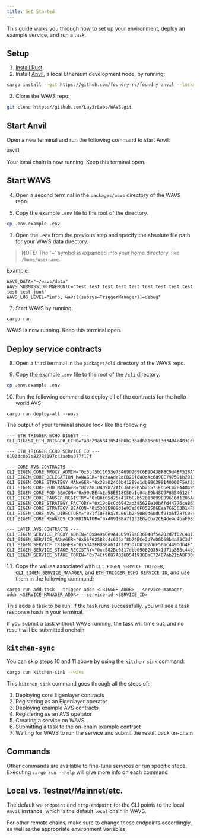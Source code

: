```yaml
---
title: Get Started
---
```



This guide walks you through how to set up your environment, deploy an example service, and run a task.

## Setup

1. [Install Rust](https://www.rust-lang.org/tools/install).
2. Install [Anvil](https://github.com/foundry-rs/foundry/tree/master/crates/anvil), a local Ethereum development node, by running:

```bash
cargo install --git https://github.com/foundry-rs/foundry anvil --locked --force
```

3. Clone the WAVS repo:

```bash
git clone https://github.com/Lay3rLabs/WAVS.git
```

## Start Anvil

Open a new terminal and run the following command to start Anvil:

```bash
anvil
```

Your local chain is now running. Keep this terminal open.

## Start WAVS

4. Open a second terminal in the `packages/wavs` directory of the WAVS repo.

5. Copy the example `.env` file to the root of the directory.

```bash
cp .env.example .env
```

1. Open the `.env` from the previous step and specify the absolute file path for your WAVS data directory.

> NOTE: The '~' symbol is expanded into your home directory, like `/home/username`.

Example:

```
WAVS_DATA="~/wavs/data"
WAVS_SUBMISSION_MNEMONIC="test test test test test test test test test test test junk"
WAVS_LOG_LEVEL="info, wavs[{subsys=TriggerManager}]=debug"
```

7. Start WAVS by running:

```bash
cargo run
```

WAVS is now running. Keep this terminal open.

## Deploy service contracts

8. Open a third terminal in the `packages/cli` directory of the WAVS repo.

9. Copy the example `.env` file to the root of the `/cli` directory.

```bash
cp .env.example .env
```

10. Run the following command to deploy all of the contracts for the hello-world AVS:

```
cargo run deploy-all --wavs
```

The output of your terminal should look like the following:

```
--- ETH TRIGGER ECHO DIGEST ---
CLI_DIGEST_ETH_TRIGGER_ECHO="a8e29a6341054eb0b236ad6a15c613d3404e4831dbffa5c89cb593f291f3eae6"

--- ETH_TRIGGER_ECHO SERVICE ID ---
0193dc8e7a82785197c43aeba077f17f

--- CORE AVS CONTRACTS ---
CLI_EIGEN_CORE_PROXY_ADMIN="0x5bf5b11053e734690269C6B9D438F8C9d48F528A"
CLI_EIGEN_CORE_DELEGATION_MANAGER="0x3aAde2dCD2Df6a8cAc689EE797591b2913658659"
CLI_EIGEN_CORE_STRATEGY_MANAGER="0x38a024C0b412B9d1db8BC398140D00F5Af3093D4"
CLI_EIGEN_CORE_POD_MANAGER="0x2a810409872AfC346F9B5b26571Fd6eC42EA4849"
CLI_EIGEN_CORE_POD_BEACON="0x99dBE4AEa58E518C50a1c04aE9b48C9F6354612f"
CLI_EIGEN_CORE_PAUSER_REGISTRY="0xB0f05d25e41FbC2b52013099ED9616f1206Ae21B"
CLI_EIGEN_CORE_STRATEGY_FACTORY="0x19cEcCd6942ad38562Ee10bAfd44776ceB67e923"
CLI_EIGEN_CORE_STRATEGY_BEACON="0x5302E909d1e93e30F05B5D6Eea766363D14F9892"
CLI_EIGEN_CORE_AVS_DIRECTORY="0x1f10F3Ba7ACB61b2F50B9d6DdCf91a6f787C0E82"
CLI_EIGEN_CORE_REWARDS_COORDINATOR="0x40918Ba7f132E0aCba2CE4de4c4baF9BD2D7D849"

--- LAYER AVS CONTRACTS ---
CLI_EIGEN_SERVICE_PROXY_ADMIN="0xD49a0e9A4CD5979aE36840f542D2d7f02C4817Be"
CLI_EIGEN_SERVICE_MANAGER="0x66F625B8c4c635af8b74ECe2d7eD0D58b4af3C3d"
CLI_EIGEN_SERVICE_TRIGGER="0x5D42EBdBBa61412295D7b0302d6F50aC449Ddb4F"
CLI_EIGEN_SERVICE_STAKE_REGISTRY="0xc582Bc0317dbb0908203541971a358c44b1F3766"
CLI_EIGEN_SERVICE_STAKE_TOKEN="0x74Cf9087AD26D541930BaC724B7ab21bA8F00a27"
```


11.  Copy the values associated with `CLI_EIGEN_SERVICE_TRIGGER`, `CLI_EIGEN_SERVICE_MANAGER`, and `ETH_TRIGGER_ECHO SERVICE ID`, and use them in the following command:

```
cargo run add-task --trigger-addr <TRIGGER_ADDR> --service-manager-addr <SERVICE_MANAGER_ADDR> --service-id <SERVICE_ID>
```

This adds a task to be run. If the task runs successfully, you will see a task response hash in your terminal.

If you submit a task without WAVS running, the task will time out, and no result will be submitted onchain.


## `kitchen-sync`

You can skip steps 10 and 11 above by using the `kitchen-sink` command:

```bash
cargo run kitchen-sink --wavs
```

This `kitchen-sink` command goes through all the steps of:

1. Deploying core Eigenlayer contracts
2. Registering as an Eigenlayer operator
3. Deploying example AVS contracts
4. Registering as an AVS operator
5. Creating a service on WAVS
6. Submitting a task to the on-chain example contract
7. Waiting for WAVS to run the service and submit the result back on-chain

## Commands

Other commands are available to fine-tune services or run specific steps. Executing `cargo run --help` will give more info on each command

## Local vs. Testnet/Mainnet/etc.

The default `ws-endpoint` and `http-endpoint` for the CLI points to the local `Anvil` instance, which is the default `local` chain in WAVS.

For other remote chains, make sure to change these endpoints accordingly, as well as the appropriate environment variables.
